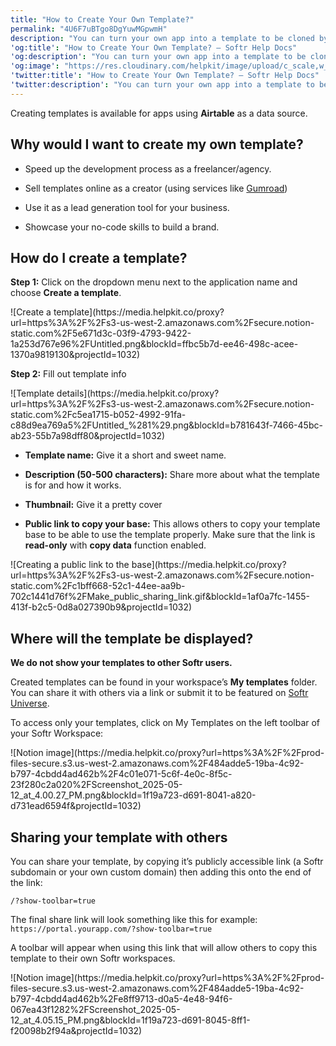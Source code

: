 ```yaml
---
title: "How to Create Your Own Template?"
permalink: "4U6F7uBTgo8DgYuwMGpwmH"
description: "You can turn your own app into a template to be cloned by other Softr users! "
'og:title': "How to Create Your Own Template? – Softr Help Docs"
'og:description': "You can turn your own app into a template to be cloned by other Softr users! "
'og:image': "https://res.cloudinary.com/helpkit/image/upload/c_scale,w_700,q_auto/v1674219840/softrdocs_meta_OG_Image_Url_258f31c013.png"
'twitter:title': "How to Create Your Own Template? – Softr Help Docs"
'twitter:description': "You can turn your own app into a template to be cloned by other Softr users! "
---
```

<Note>Creating templates is available for apps using **Airtable** as a data source.</Note>

## Why would I want to create my own template?

* Speed up the development process as a freelancer/agency.

* Sell templates online as a creator (using services like [Gumroad](https://gumroad.com/))

* Use it as a lead generation tool for your business.

* Showcase your no-code skills to build a brand.

## How do I create a template?

**Step 1:** Click on the dropdown menu next to the application name and choose **Create a template**.
<Frame caption="Create a template">![Create a template](https://media.helpkit.co/proxy?url=https%3A%2F%2Fs3-us-west-2.amazonaws.com%2Fsecure.notion-static.com%2F5e671d3c-03f9-4793-9422-1a253d767e96%2FUntitled.png&blockId=ffbc5b7d-ee46-498c-acee-1370a9819130&projectId=1032)</Frame>

**Step 2:** Fill out template info
<Frame caption="Template details">![Template details](https://media.helpkit.co/proxy?url=https%3A%2F%2Fs3-us-west-2.amazonaws.com%2Fsecure.notion-static.com%2Fc5ea1715-b052-4992-91fa-c88d9ea769a5%2FUntitled_%281%29.png&blockId=b781643f-7466-45bc-ab23-55b7a98dff80&projectId=1032)</Frame>

* **Template name:** Give it a short and sweet name.

* **Description (50-500 characters):** Share more about what the template is for and how it works.

* **Thumbnail:** Give it a pretty cover

* **Public link to copy your base:** This allows others to copy your template base to be able to use the template properly. Make sure that the link is **read-only** with **copy data** function enabled.
<Frame caption="Creating a public link to the base">![Creating a public link to the base](https://media.helpkit.co/proxy?url=https%3A%2F%2Fs3-us-west-2.amazonaws.com%2Fsecure.notion-static.com%2Fc1bff668-52c1-44ee-aa9b-702c1441d76f%2FMake_public_sharing_link.gif&blockId=1af0a7fc-1455-413f-b2c5-0d8a027390b9&projectId=1032)</Frame>

## Where will the template be displayed?

<Tip>**We do not show your templates to other Softr users.**</Tip>

Created templates can be found in your workspace’s **My templates** folder. You can share it with others via a link or submit it to be featured on [Softr Universe](/affiliate-and-referral-programs/wgsQBqYoQV7PZw8qDxYQRC/softr-universe/w9AMPpwoVEczgfhp5XKuVZ).

To access only your templates, click on My Templates on the left toolbar of your Softr Workspace:
<Frame>![Notion image](https://media.helpkit.co/proxy?url=https%3A%2F%2Fprod-files-secure.s3.us-west-2.amazonaws.com%2F484adde5-19ba-4c92-b797-4cbdd4ad462b%2F4c01e071-5c6f-4e0c-8f5c-23f280c2a020%2FScreenshot_2025-05-12_at_4.00.27_PM.png&blockId=1f19a723-d691-8041-a820-d731ead6594f&projectId=1032)</Frame>

## Sharing your template with others

You can share your template, by copying it’s publicly accessible link (a Softr subdomain or your own custom domain) then adding this onto the end of the link:

`/?show-toolbar=true`

The final share link will look something like this for example: `https://portal.yourapp.com/?show-toolbar=true`

A toolbar will appear when using this link that will allow others to copy this template to their own Softr workspaces.
<Frame>![Notion image](https://media.helpkit.co/proxy?url=https%3A%2F%2Fprod-files-secure.s3.us-west-2.amazonaws.com%2F484adde5-19ba-4c92-b797-4cbdd4ad462b%2Fe8ff9713-d0a5-4e48-94f6-067ea43f1282%2FScreenshot_2025-05-12_at_4.05.15_PM.png&blockId=1f19a723-d691-8045-8ff1-f20098b2f94a&projectId=1032)</Frame>